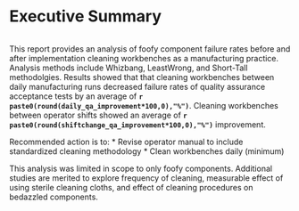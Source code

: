 # Executive Summary
<!-- Use this ref.label code chunk to call objects from the analysis for inclusion in the summary -->
```r
```

This report provides an analysis of foofy component failure rates before and after implementation cleaning workbenches as a manufacturing practice.  Analysis methods include Whizbang, LeastWrong, and Short-Tall methodolgies.  Results showed that that cleaning workbenches between daily manufacturing runs decreased failure rates of quality assurance acceptance tests by an average of **`r paste0(round(daily_qa_improvement*100,0),"%")`**.  Cleaning workbenches between operator shifts showed an average of **`r paste0(round(shiftchange_qa_improvement*100,0),"%")`** improvement. 

Recommended action is to:
* Revise operator manual to include standardized cleaning methodology
* Clean workbenches daily (minimum)

This analysis was limited in scope to only foofy components.  Additional studies are merited to explore frequency of cleaning, measurable effect of using sterile cleaning cloths, and effect of cleaning procedures on bedazzled components.